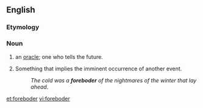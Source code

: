 ==English==

===Etymology===
{{suffix|forebode|er}}

===Noun===
{{en-noun}}

# {{context|archaic|lang=en}} an [[oracle]]; one who tells the future.
# {{context|uncountable|lang=en}} Something that implies the imminent occurrence of another event.
#:''The cold was a '''foreboder''' of the nightmares of the winter that lay ahead''.

[[et:foreboder]]
[[vi:foreboder]]